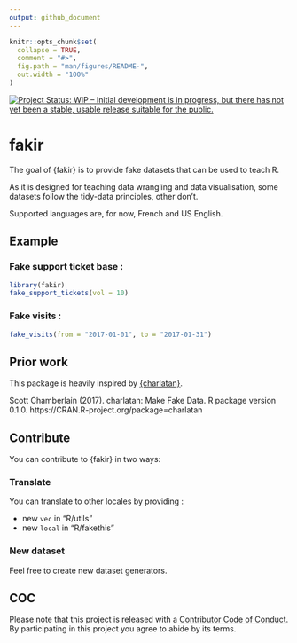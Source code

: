 ```yaml
---
output: github_document
---
```


<!-- README.md is generated from README.Rmd. Please edit that file -->

```r
knitr::opts_chunk$set(
  collapse = TRUE,
  comment = "#>",
  fig.path = "man/figures/README-",
  out.width = "100%"
)
```

[![Project Status: WIP – Initial development is in progress, but there has not yet been a stable, usable release suitable for the public.](http://www.repostatus.org/badges/latest/wip.svg)](http://www.repostatus.org/#wip)

# fakir

The goal of {fakir} is to provide fake datasets that can be used to teach R.  

As it is designed for teaching data wrangling and data visualisation, some datasets follow the tidy-data principles, other don't. 

Supported languages are, for now, French and US English.

## Example

### Fake support ticket base : 

```r
library(fakir)
fake_support_tickets(vol = 10)
```

### Fake visits : 

```r
fake_visits(from = "2017-01-01", to = "2017-01-31")
```


## Prior work 

This package is heavily inspired by [{charlatan}](https://github.com/ropensci/charlatan). 

Scott Chamberlain (2017). charlatan: Make Fake Data. R package version 0.1.0.
https://CRAN.R-project.org/package=charlatan

## Contribute 

You can contribute to {fakir} in two ways: 

### Translate 

You can translate to other locales by providing : 

+ new `vec` in "R/utils"
+ new `local` in "R/fakethis"

### New dataset

Feel free to create new dataset generators.

## COC

Please note that this project is released with a [Contributor Code of Conduct](CODE_OF_CONDUCT.md).
By participating in this project you agree to abide by its terms.
